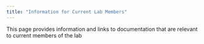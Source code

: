 ```yaml
---
title: "Information for Current Lab Members"
---
```



This page provides information and links to documentation that are relevant to current members of the lab



